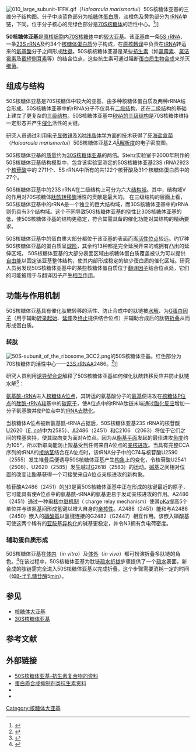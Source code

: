 [[Image:010_large_subunit-1FFK.gif|thumb]]（''Haloarcula marismortui''）50S核糖体亚基的三维分子结构图。分子中淡蓝色部分为[[核糖体蛋白质|核糖体蛋白质]]，淡橙色及黄色部分为[[rRNA|rRNA]]单链，下同。位于分子核心的亮绿色部分是[[70S核糖体|70S核糖体]]的活性中心。<ref name=Ban>{{cite journal |author=Ban N, Nissen P, Hansen J, Moore P, Steitz T |title=The complete atomic structure of the large ribosomal subunit at 2.4 A resolution |journal=Science |volume=289 |issue=5481 |pages=905–20 |year=2000 |pmid=10937989 |doi=10.1126/science.289.5481.905}}</ref>]] 

'''50核糖体亚基'''是[[原核细胞|原核细胞]]内[[70S核糖体|70S核糖体]]中的[[核糖体大亚基|较大亚基]]。该[[核糖体亚基|亚基]]由一条[[5S_rRNA|5S rRNA]]、一条[[23S_rRNA|23S rRNA]]及约34个[[核糖体蛋白质|核糖体蛋白质]]分子构成，在[[原核轉译|原核轉译]]中负责在[[tRNA|tRNA]]转运来的[[氨基酸|氨基酸]]分子之间形成[[肽键|肽键]]。50S核核糖体亚基是某些[[抗生素|抗生素]]（如[[氯霉素|氯霉素]]、[[氯洁霉素|氯洁霉素]]及[[截短侧耳素|截短侧耳素]]等）的结合位点，这些抗生素可通过阻断[[蛋白质生物合成|蛋白质生物合成]]来杀灭[[细菌|细菌]]。

==组成与结构==
50S核糖体亚基是70S核糖体中较大的亚基，由多种核糖体蛋白质及两种rRNA结合形成。50S核糖体亚基中的rRNA分子不仅具有[[二级结构|二级结构]]，还在二级结构的基础上建立了更复杂的[[三级结构|三级结构]]。50S核糖体亚基中[[RNA三级结构|RNA的三级结构]]是70S核糖体维持一定形态并产生[[催化|催化]]活性的关键。

研究人员通过利用[[电子显微镜|电子显微镜]]及[[X射线晶体学|X射线晶体学]]方面的技术获得了[[死海盐盒菌|死海盐盒菌]]（''Haloarcula marismortui''）50S核糖体亚基2.4[[埃格斯特朗|Å]][[解析度|解析度]]的电子密度图。

50S核糖体亚基的[[质量|质量]]约为[[30S核糖体亚基|30S核糖体亚基]]的两倍。Steitz实验室于2000年制作的50S核糖体亚基结构模型中，包含该实验室测定的50S核糖体亚基23S rRNA2923个[[核苷酸|核苷酸]]中的 2711个、5S rRNA中所有的共122个核苷酸及31个核糖体蛋白质中的27个。

50S核糖体亚基中的23S rRNA在二级结构上可分为六大[[结构域|结构域]]。其中，结构域Ⅴ的作用对70S核糖体[[肽酰转移酶|肽酰转移酶]]活性的贡献是最大的。<!--英文维基对应条目此处还有一段话，因这段话与本条目联系不大，译者将其隐去。原文如下：“Each domain contains normal secondary structure (e.g., base triple, tetraloop, cross-strand purine stack) and is also highly symmetric in tertiary structure and is protrude by proteins between their helices.”-->在三级结构的层面上看，50S核糖体亚基中的rRNA是一个独立的巨大结构域，而30S核糖体亚基中的rRNA则仍具有3个结构域。这个不同导致50S核糖体亚基的挠性比30S核糖体亚基的低，使50S核糖体亚基的结构更稳定，符合其需具备的催化功能对其结构的精确要求。

50S核糖体亚基中的蛋白质大部分都位于该亚基的表面而离[[活性位点|活性位点]]较远。约17种50S核糖体亚基的蛋白质呈[[球形|球形]]，其余约13种都是完全延展开来的或拥有凸出的延伸区域。<!--英文维基对应条目此处还有一段话，因这段话与本条目联系不大，译者将其隐去。原文如下：“The proteins do not shield all rRNA surfaces but act like [[Mortar_(weapon)|mortar]] filling the gaps and cracks between “RNA bricks”. The main function of protein is to stabilize the tertiary structure and orientation of the rRNA.”-->50S核糖体亚基的大部分表面区域由核糖体蛋白质覆盖被认为可以提供[[自由能|自由能]]以固定该亚基整体结构，使其内部形成稳定的缺少蛋白质的催化区域。研究人员另发现50S核糖体亚基中的某些核糖体蛋白质位于[[翻译因子|翻译因子]]结合位点处，它们的可能被用于与翻译因子产生[[相互作用|相互作用]]。<!--

英文维基对应条目此处还有一段话，因这段话与本条目联系不大，译者将其隐去。原文如下：“Overall, 50S is generally monolithic and rRNA structure is stabilized by proteins.”-->

==功能与作用机制==
50S核糖体亚基具有催化肽酰转移的活性、防止合成中的肽链被[[水解|水解]]、为[[G蛋白因子|G蛋白因子]]（用于辅助[[转录起始|转录起始]]、[[转录#延伸|延伸]]及[[转录#终止|终止]]提供结合位点）并辅助合成后的肽链[[蛋白质折叠|折叠]]从而形成蛋白质。

===转肽===
[[Image:50S-subunit_of_the_ribosome_3CC2.png|thumb]]的50S核糖体亚基。红色部分为70S核糖体的活性中心——[[23S_rRNA|23S rRNA]][[腺嘌呤核苷酸|A]]2486。<ref>{{cite journal | title = The structural basis of ribosome activity in peptide bond synthesis | author = Nissen P, Hansen J, Ban N, Moore P, Steitz T | journal = Science | year = 2000 | volume = 289 | pmid =  | issue = 5481 | pages = 920-929 | doi = 10.1126/science.289.5481.920 | url = http://www.sciencemag.org/content/289/5481/920 | access-date = 2011-03-05 | archive-date = 2015-09-24 | archive-url = https://web.archive.org/web/20150924145736/http://www.sciencemag.org/content/289/5481/920 | dead-url = no }}</ref>]]

研究人员利用[[诱导契合说|诱导契合说]]解释了50S核糖体亚基如何催化肽酰转移反应并防止肽链水解<ref>{{cite journal | title = An induced-fit mechanism to promote peptide bond formation and exclude hydrolysis of peptidyl-tRNA | author = Schmeing T, Huang K, Strobel S, Steitz T | journal = Nature | year = 2005 | volume = 438 | pmid =  | issue =  | pages = 520-524 | doi = 10.1038/nature04152 | url = http://dbb.urmc.rochester.edu/labs/wedekind/Wedekind-Lab/Course_Info/RIT2006/Induced_fit/Manuscripts/Nat_Steitz_InducedFit.pdf | access-date = 2011-03-05 | archive-date = 2006-09-07 | archive-url = https://web.archive.org/web/20060907071135/http://dbb.urmc.rochester.edu/labs/wedekind/Wedekind-Lab/Course_Info/RIT2006/Induced_fit/Manuscripts/Nat_Steitz_InducedFit.pdf | dead-url = no }}</ref>：

[[氨基酰-tRNA|氨基酰-tRNA]]进入[[核糖体A位点|核糖体A位点]]，其转运的氨基酸分子的[[氨基|氨基]]便进攻在[[核糖体P位点|核糖体P位点]]的[[肽酰-tRNA|肽酰-tRNA]][[羧基|羧基]]中的[[碳|碳]][[原子|原子]]，使A位点中的tRNA肽链末端通过[[酯化反应|酯化反应]]增加一分子氨基酸并使P位点中的[[tRNA去酰化|tRNA去酰化]]。

当核糖体A位点被新氨基酰-tRNA占据后，50S核糖体亚基23S rRNA的核苷酸[[尿嘧啶核苷酸|U]]2620（[[大肠杆菌|''E. coli'']]中为2585）、[[腺嘌呤核苷酸|A]]2486（2451）和[[胞嘧啶核苷酸|C]]2106 （2063）将位于它们之间的羧基夹持，使其取向变为面对A位点。因为从[[酯基|酯基]][[平面_(数学)|平面]]发起的最佳进攻[[角度|角度]]约为105°，所以新取向能防止羧基受到任何来自A位点的[[亲核进攻|亲核进攻]]。当具有完整CCA序列的tRNA的[[接纳茎|接纳茎]]结合在A位点时，该tRNA分子中的C74与核苷酸U2590（2555）发生堆叠后便诱导50S核糖体亚基产生[[构象|构象]]上的变化，令核苷酸U2541（2506）、U2620（2585）发生越过[[胞嘧啶核苷酸|G]]2618（2583）的运动。[[碱基|碱基]]之间相对位置的改变让酯基获得一个可接受来自A位点亲核进攻的新构象。

核苷酸A2486（2451）的[[氮|N]]3是离50S核糖体亚基中正在形成的肽键最近的原子，它可能具有使A位点中的氨基酰-tRNA的氨基更易于发动亲核进攻的作用。A2486（2451）通过一种[[电核中继机制|电核中继机制]]（ charge relay mechanism）使其[[电离平衡常数|pKa]]提高5个单位并与该氨基间形成氢键以增大自身的[[亲核性|亲核性]]。A2486（2451）能和与A2486（2450）嵌入的[[磷酸基|磷酸基]]以氢键连接的G2482（G2447）相互作用。该嵌入磷酸基可使这两个稀有的[[亚胺基|亚胺基]][[互变异构|异构化]]的碱基更稳定，并令N3拥有负电荷密度。

===辅助蛋白质形成===
<!--英文维基对应条目此处还有一段话，因这段话与本条目联系不大，译者将其隐去。原文如下：
“After initiation, elongation, and termination, there is a fourth step of the disassembly of the post-termination complex of ribosome, [[mRNA|mRNA]], and tRNA, which is prerequisite for the next round of protein synthesis.”
若您认为这段话能运用其他中文条目中，可以复制以下译文：
“在[[原核翻译#起始|原核翻译起始]]、[[原核翻译#延伸|延伸]]及[[原核翻译#终止|终止]]过程之后，还存在称为[[原核翻译#再循环|核糖体再循环]]的第四个过程。在这个过程中，由[[核糖体|核糖体]]、[[mRNA|mRNA]]和tRNA组成的[[前终止复合物|前终止复合物]]发生解体，为核糖体的下一次翻译作准备。”-->

50S核糖体亚基在[[体内|体内]]（''in vitro''）及[[体外|体外]]（''in vivo''）都可扮演折叠多肽链的角色。<ref>{{cite journal | title = Splitting of ribosome into its subunits by unfolded polypeptide chains | author = Basu A, Ghosh J, Bhattacharya A, Pal S, Chowdhury S, DasGupta C | journal = Current Science | year = 2003 | volume = 84 | pmid =  | issue =  | pages = 1123-1125 | doi =  | url = http://www.ias.ac.in/currsci/apr252003/1123.pdf | access-date = 2011-03-05 | archive-date = 2004-10-31 | archive-url = https://web.archive.org/web/20041031150546/http://www.ias.ac.in/currsci/apr252003/1123.pdf | dead-url = no }}</ref>在该过程中，50S核糖体亚基为肽链[[疏水折拢|疏水折拢]]步骤提供了一个[[疏水|疏水]]表面。新合成的肽链需完全进入50S核糖体亚基以完成折叠。这个步骤需要消耗一定的时间（如[[β-半乳糖苷酶|β-半乳糖苷酶]]5[[分钟|min]]）。

==参见==
* [[核糖体大亚基|核糖体大亚基]]
* [[30S核糖体亚基|30S核糖体亚基]]

==参考文献==
<references/>

==外部链接==
* [https://web.archive.org/web/20110227235620/http://www.molgen.mpg.de/~ag_ribo/ag_franceschi/franceschi-projects-50S-antibiotics.html 50S核糖体亚基-抗生素复合物的资料]
* [http://pathmicro.med.sc.edu/mayer/antibiot.htm 蛋白质合成抑制剂类抗生素资料]{{Wayback|url=http://pathmicro.med.sc.edu/mayer/antibiot.htm |date=20070630105817 }}
* {{MeshName|23S+Ribosomal+RNA}}
* {{MeshName|5S+Ribosomal+RNA}}

<!--本条目于2011年3月4-5日译自英文维基中名为“50S”的条目，部分段落因与50S核糖体亚基关联不足而被译者隐去。-->

{{Ribosome subunits}}

[[Category:核糖体大亚基|Category:核糖体大亚基]]